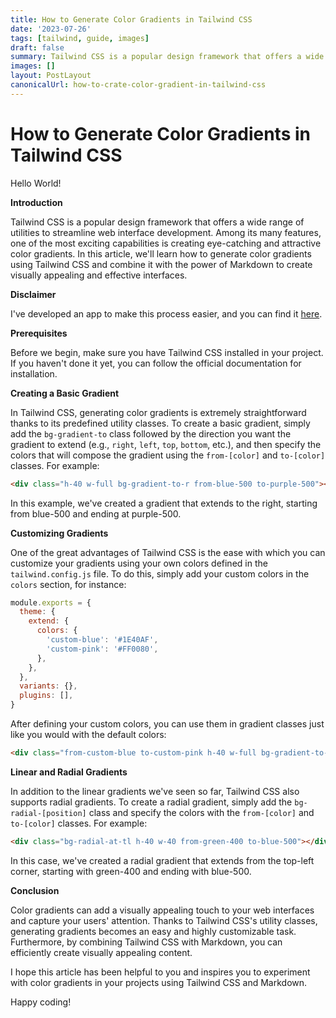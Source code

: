 ```yaml
---
title: How to Generate Color Gradients in Tailwind CSS
date: '2023-07-26'
tags: [tailwind, guide, images]
draft: false
summary: Tailwind CSS is a popular design framework that offers a wide range of utilities to streamline web interface development. Among its many features, one of the most exciting capabilities is creating eye-catching and attractive color gradients. In this article, we'll learn how to generate color gradients using Tailwind CSS and combine it with the power of Markdown to create visually appealing and effective interfaces.
images: []
layout: PostLayout
canonicalUrl: how-to-crate-color-gradient-in-tailwind-css
---
```


# How to Generate Color Gradients in Tailwind CSS

<div className="flex items-center justify-center rounded-lg bg-gradient-to-r from-red-500 to-orange-500 py-10 text-4xl font-bold">
  Hello World!
</div>

**Introduction**

Tailwind CSS is a popular design framework that offers a wide range of utilities to streamline web interface development. Among its many features, one of the most exciting capabilities is creating eye-catching and attractive color gradients. In this article, we'll learn how to generate color gradients using Tailwind CSS and combine it with the power of Markdown to create visually appealing and effective interfaces.

**Disclaimer**

I've developed an app to make this process easier, and you can find it [here](https://tailverse.tech/tailwind-gradient-generator).

**Prerequisites**

Before we begin, make sure you have Tailwind CSS installed in your project. If you haven't done it yet, you can follow the official documentation for installation.

**Creating a Basic Gradient**

In Tailwind CSS, generating color gradients is extremely straightforward thanks to its predefined utility classes. To create a basic gradient, simply add the `bg-gradient-to` class followed by the direction you want the gradient to extend (e.g., `right`, `left`, `top`, `bottom`, etc.), and then specify the colors that will compose the gradient using the `from-[color]` and `to-[color]` classes. For example:

```html
<div class="h-40 w-full bg-gradient-to-r from-blue-500 to-purple-500"></div>
```

In this example, we've created a gradient that extends to the right, starting from blue-500 and ending at purple-500.

**Customizing Gradients**

One of the great advantages of Tailwind CSS is the ease with which you can customize your gradients using your own colors defined in the `tailwind.config.js` file. To do this, simply add your custom colors in the `colors` section, for instance:

```js
module.exports = {
  theme: {
    extend: {
      colors: {
        'custom-blue': '#1E40AF',
        'custom-pink': '#FF0080',
      },
    },
  },
  variants: {},
  plugins: [],
}
```

After defining your custom colors, you can use them in gradient classes just like you would with the default colors:

```html
<div class="from-custom-blue to-custom-pink h-40 w-full bg-gradient-to-r"></div>
```

**Linear and Radial Gradients**

In addition to the linear gradients we've seen so far, Tailwind CSS also supports radial gradients. To create a radial gradient, simply add the `bg-radial-[position]` class and specify the colors with the `from-[color]` and `to-[color]` classes. For example:

```html
<div class="bg-radial-at-tl h-40 w-40 from-green-400 to-blue-500"></div>
```

In this case, we've created a radial gradient that extends from the top-left corner, starting with green-400 and ending with blue-500.

**Conclusion**

Color gradients can add a visually appealing touch to your web interfaces and capture your users' attention. Thanks to Tailwind CSS's utility classes, generating gradients becomes an easy and highly customizable task. Furthermore, by combining Tailwind CSS with Markdown, you can efficiently create visually appealing content.

I hope this article has been helpful to you and inspires you to experiment with color gradients in your projects using Tailwind CSS and Markdown.

Happy coding!
